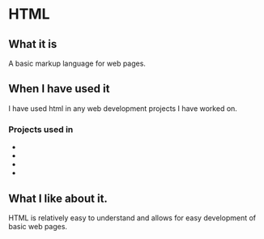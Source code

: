 # HTML

## What it is

A basic markup language for web pages.

## When I have used it

I have used html in any web development projects I have worked on.

### Projects used in

- <ResumedeetsLink />
- <IntraconnectLink />
- <ChangeorderLink />
- <FoodnowLink />

## What I like about it.

HTML is relatively easy to understand and allows for easy development of basic web pages.

